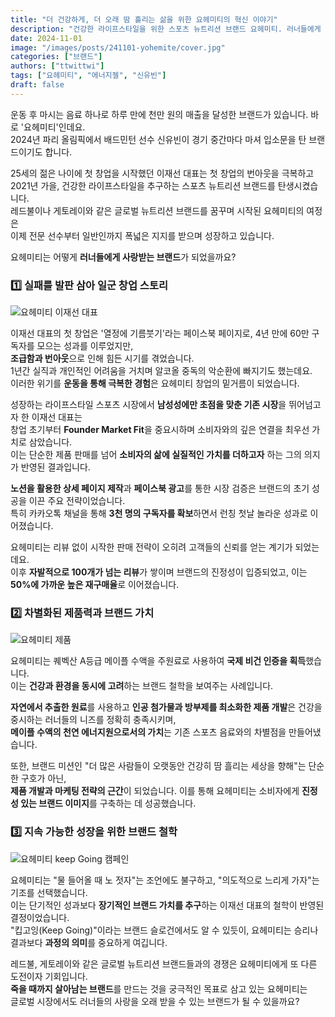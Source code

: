 ```yaml
---
title: "더 건강하게, 더 오래 땀 흘리는 삶을 위한 요헤미티의 혁신 이야기"
description: "건강한 라이프스타일을 위한 스포츠 뉴트리션 브랜드 요헤미티. 러너들에게 사랑받으 자리 지속 가능한 성장과 진정성 있는 브랜드 가치로 글로벌 시장을 향해 나아가는 요헤미티의 이야기를 만나보세요."
date: 2024-11-01
image: "/images/posts/241101-yohemite/cover.jpg"
categories: ["브랜드"]
authors: ["ttwittwi"]
tags: ["요헤미티", "에너지젤", "신유빈"]
draft: false
---
```


운동 후 마시는 음료 하나로 하루 만에 천만 원의 매출을 달성한 브랜드가 있습니다. 바로 '요헤미티'인데요.   
2024년 파리 올림픽에서 배드민턴 선수 신유빈이 경기 중간마다 마셔 입소문을 탄 브랜드이기도 합니다.

25세의 젊은 나이에 첫 창업을 시작했던 이재선 대표는 첫 창업의 번아웃을 극복하고  
2021년 가을, 건강한 라이프스타일을 추구하는 스포츠 뉴트리션 브랜드를 탄생시켰습니다.  
레드불이나 게토레이와 같은 글로벌 뉴트리션 브랜드를 꿈꾸며 시작된 요헤미티의 여정은  
이제 전문 선수부터 일반인까지 폭넓은 지지를 받으며 성장하고 있습니다.

요헤미티는 어떻게 **러너들에게 사랑받는 브랜드**가 되었을까요?

### 1️⃣ 실패를 발판 삼아 일군 창업 스토리

<Image 
src="/images/posts/241101-yohemite/01.jpg" 
alt="요헤미티 이재선 대표" layout="responsive" 
caption="요헤미티 이재선 대표 ⓒ요헤미티"
/>

이재선 대표의 첫 창업은 '열정에 기름붓기'라는 페이스북 페이지로, 4년 만에 60만 구독자를 모으는 성과를 이루었지만,   
**조급함과 번아웃**으로 인해 힘든 시기를 겪었습니다.  
1년간 실직과 개인적인 어려움을 거치며 알코올 중독의 악순환에 빠지기도 했는데요.  
이러한 위기를 **운동을 통해 극복한 경험**은 요헤미티 창업의 밑거름이 되었습니다.

성장하는 라이프스타일 스포츠 시장에서 **남성성에만 초점을 맞춘 기존 시장**을 뛰어넘고자 한 이재선 대표는  
창업 초기부터 **Founder Market Fit**을 중요시하며 소비자와의 깊은 연결을 최우선 가치로 삼았습니다.  
이는 단순한 제품 판매를 넘어 **소비자의 삶에 실질적인 가치를 더하고자** 하는 그의 의지가 반영된 결과입니다.

**노션을 활용한 상세 페이지 제작**과 **페이스북 광고**를 통한 시장 검증은 브랜드의 초기 성공을 이끈 주요 전략이었습니다.  
특히 카카오톡 채널을 통해 **3천 명의 구독자를 확보**하면서 런칭 첫날 놀라운 성과로 이어졌습니다.

요헤미티는 리뷰 없이 시작한 판매 전략이 오히려 고객들의 신뢰를 얻는 계기가 되었는데요.  
이후 **자발적으로 100개가 넘는 리뷰**가 쌓이며 브랜드의 진정성이 입증되었고, 이는 **50%에 가까운 높은 재구매율**로 이어졌습니다.

### 2️⃣ 차별화된 제품력과 브랜드 가치

<Image 
src="/images/posts/241101-yohemite/02.jpg" 
alt="요헤미티 제품" layout="responsive" 
caption="요헤미티의 대표 제품 라인업 ⓒ요헤미티"
/>

요헤미티는 퀘벡산 A등급 메이플 수액을 주원료로 사용하여 **국제 비건 인증을 획득**했습니다.  
이는 **건강과 환경을 동시에 고려**하는 브랜드 철학을 보여주는 사례입니다.

**자연에서 추출한 원료**를 사용하고 **인공 첨가물과 방부제를 최소화한 제품 개발**은 건강을 중시하는 러너들의 니즈를 정확히 충족시키며,  
**메이플 수액의 천연 에너지원으로서의 가치**는 기존 스포츠 음료와의 차별점을 만들어냈습니다.

또한, 브랜드 미션인 "더 많은 사람들이 오랫동안 건강히 땀 흘리는 세상을 향해"는 단순한 구호가 아닌,  
**제품 개발과 마케팅 전략의 근간**이 되었습니다. 
이를 통해 요헤미티는 소비자에게 **진정성 있는 브랜드 이미지**를 구축하는 데 성공했습니다.

### 3️⃣ 지속 가능한 성장을 위한 브랜드 철학

<Image 
src="/images/posts/241101-yohemite/03.png" 
alt="요헤미티 keep Going 캠페인" layout="responsive" 
caption="요헤미티 keep Going 캠페인 ⓒ요헤미티"
/>

요헤미티는 "물 들어올 때 노 젓자"는 조언에도 불구하고, "의도적으로 느리게 가자"는 기조를 선택했습니다.  
이는 단기적인 성과보다 **장기적인 브랜드 가치를 추구**하는 이재선 대표의 철학이 반영된 결정이었습니다.  
"킵고잉(Keep Going)"이라는 브랜드 슬로건에서도 알 수 있듯이, 요헤미티는 승리나 결과보다 **과정의 의미**를 중요하게 여깁니다.

레드불, 게토레이와 같은 글로벌 뉴트리션 브랜드들과의 경쟁은 요헤미티에게 또 다른 도전이자 기회입니다.  
**죽을 때까지 살아남는 브랜드**를 만드는 것을 궁극적인 목표로 삼고 있는 요헤미티는  
글로벌 시장에서도 러너들의 사랑을 오래 받을 수 있는 브랜드가 될 수 있을까요?